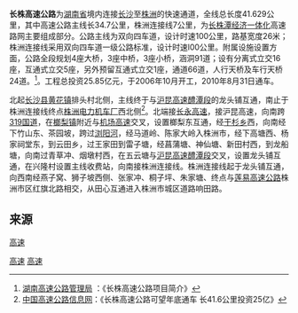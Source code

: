 {{中国高速公路信息框
| 省名 = 湖南省
| 编号 = '''S21'''
| 自定头部 = [[File:Hunan_Expwy_S21_sign_no_name.svg|130px]]
| 名称 = 长沙-株洲高速公路
| 地圖 = 
| 路線簡稱 = 长株
| 最近通車日期 = 2010年8月31日
| 规划总里程 = 41.63
| 起點 = [[长沙县|长沙县]][[黄花镇_(长沙县)|黄花镇]]排头村
| 終點 = [[株洲市|株洲市]]
| 出口處數 = 
| 服务区数 = 
}}

'''长株高速公路'''为[[湖南省|湖南省]]境内连接[[长沙市|长沙]]至[[株洲市|株洲]]的快速通道，全线总长度41.629公里，其中高速公路主线长34.7公里，株洲连接线7公里，为[[长株潭经济一体化|长株潭经济一体化]]高速路网主要组成部分。公路主线为双向四车道，设计时速100公里，路基宽度26米；株洲连接线采用双向四车道一级公路标准，设计时速l00公里。附属设施设置方面，公路全段规划4座大桥，3座中桥，3座小桥，涵洞91道；设有分离式立交16座，互通式立交5座，另外预留互通式立交1座，通道66道，人行天桥及车行天桥24道。<ref>[http://www.hngs.net/gsjj/ShowArticle.asp?ArticleID=541 湖南高速公路管理局] {{Wayback|url=http://www.hngs.net/gsjj/ShowArticle.asp?ArticleID=541 |date=20090225181539 }}：《长株高速公路项目简介》</ref>。工程总投资25.85亿元，于2006年10月开工，2010年8月31日通车。

北起[[长沙县|长沙县]][[黄花镇_(长沙县)|黄花镇]]排头村北侧，主线终于与[[沪昆高速醴潭段|沪昆高速醴潭段]]的龙头铺互通，南止于株洲连接线终点[[株洲电力机车厂|株洲电力机车厂]]西北侧<ref>[http://www.maol.cn/Article/xinwen/200909/2418.html 中国高速公路信息网]{{dead link|date=2018年5月 |bot=InternetArchiveBot |fix-attempted=yes }}：《长株高速公路可望年底通车 长41.6公里投资25亿》</ref>。北端接[[长永高速公路|长永高速]]，接沪昆高速，向南跨[[319国道|319国道]]，在[[㮾梨镇|榔梨镇]]附近与[[长沙机场高速公路|机场高速]]交叉，设置榔梨东互通，经[[干杉乡|干杉乡]]西，向南经下竹山东、茶园坡，跨过[[浏阳河|浏阳河]]，经马道岭、陈家大岭入株洲市，经下高塘西、杨家祠堂东，到云田乡，过王家田到雷子塘，经菖蒲塘、神仙塘、新田村西，到龙船塘，向南过青草冲、烟墩村西，在五云塘与[[沪昆高速公路|沪昆高速醴潭段]]交叉，设置龙头铺互通，在兴隆村设置主线收费站，向南接株洲连接线。株洲连接线起于龙头铺互通，向西南经燕子窝、狮子坡西侧、张家冲、桐子坪、朱家塘、终点与[[莲易高速公路|莲易高速公路]]株洲市区红旗北路相交，从田心互通进入株洲市城区道路响田路。

==来源==
{{Reflist}}

{{长沙基础设施建设}}
{{湖南省高速公路}}

[[category:长沙县|高速]]
[[Category:长沙交通|高速]]
[[Category:株洲交通|高速]]